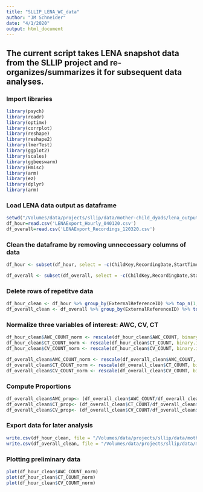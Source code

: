 ```yaml
---
title: "SLLIP_LENA_WC_data"
author: "JM Schneider"
date: "4/1/2020"
output: html_document
---
```

## The current script takes LENA snapshot data from the SLLIP project and re-organizes/summarizes it for subsequent data analyses. 

### Import libraries
```r
library(psych)
library(readr)
library(optimx)
library(corrplot)
library(reshape)
library(reshape2)
library(lmerTest)
library(ggplot2)
library(scales)
library(ggbeeswarm)
library(Hmisc)
library(arm)
library(ez)
library(dplyr)
library(arm)
```

### Load LENA data output as dataframe

```r
setwd("/Volumes/data/projects/sllip/data/mother-child_dyads/lena_output/")
df_hour=read.csv('LENAExport_Hourly_040120.csv')
df_overall=read.csv('LENAExport_Recordings_120320.csv')
```

### Clean the dataframe by removing unneccessary columns of data
```r
df_hour <- subset(df_hour, select = -c(ChildKey,RecordingDate,StartTime,EndTime,ProgramType,OrgID,GroupID,RecGroupID,ParticipantID,Recording.ID,HiddenRec,ExcludeFromAnalysis,FilteredRec,ErrorCodes,RecorderSerialNumber,ITS_File_Name,DatabaseInsertDateTime,RecorderTransferDateTime,Timezone))

df_overall <- subset(df_overall, select = -c(ChildKey,RecordingDate,StartTime,EndTime,ProgramType,OrgID,GroupID,RecGroupID,ParticipantID,Recording.ID,HiddenRec,ExcludeFromAnalysis,FilteredRec,ErrorCodes,RecorderSerialNumber,ITS_File_Name,DatabaseInsertDateTime,RecorderTransferDateTime,Timezone))
```

### Delete rows of repetitve data
```r
df_hour_clean <- df_hour %>% group_by(ExternalReferenceID) %>% top_n(1, AWC_COUNT)
df_overall_clean <- df_overall %>% group_by(ExternalReferenceID) %>% top_n(1, AWC_COUNT)
```

### Normalize three variables of interest: AWC, CV, CT
```r
df_hour_clean$AWC_COUNT_norm <- rescale(df_hour_clean$AWC_COUNT, binary.inputs="center")
df_hour_clean$CT_COUNT_norm <- rescale(df_hour_clean$CT_COUNT, binary.inputs="center")
df_hour_clean$CV_COUNT_norm <- rescale(df_hour_clean$CV_COUNT, binary.inputs="center")

df_overall_clean$AWC_COUNT_norm <- rescale(df_overall_clean$AWC_COUNT, binary.inputs="center")
df_overall_clean$CT_COUNT_norm <- rescale(df_overall_clean$CT_COUNT, binary.inputs="center")
df_overall_clean$CV_COUNT_norm <- rescale(df_overall_clean$CV_COUNT, binary.inputs="center")
```

### Compute Proportions
```r
df_overall_clean$AWC_prop<- (df_overall_clean$AWC_COUNT/df_overall_clean$Duration_Secs)
df_overall_clean$CT_prop<- (df_overall_clean$CT_COUNT/df_overall_clean$Duration_Secs)
df_overall_clean$CV_prop<- (df_overall_clean$CV_COUNT/df_overall_clean$Duration_Secs)
```

### Export data for later analysis
```r
write.csv(df_hour_clean, file = "/Volumes/data/projects/sllip/data/mother-child_dyads/lena_output/LENA_Cleaned_Hourly_040120.csv")
write.csv(df_overall_clean, file = "/Volumes/data/projects/sllip/data/mother-child_dyads/lena_output/LENA_Cleaned_Overall_120220.csv")
```

### Plotting preliminary data
```r
plot(df_hour_clean$AWC_COUNT_norm)
plot(df_hour_clean$CT_COUNT_norm)
plot(df_hour_clean$CV_COUNT_norm)
```

